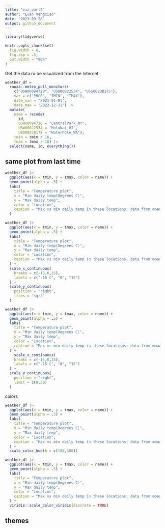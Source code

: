 ```yaml
---
title: "viz_part2"
author: "Luan Mengxiao"
date: "2023-09-28"
output: github_document
---
```


```r
library(tidyverse)

knitr::opts_chunk$set(
  fig.width = 6,
  fig.asp = .6,
  out.width = "90%"
)
```

Get the data ro be visualized from the Internet.

```r
weather_df = 
  rnoaa::meteo_pull_monitors(
    c("USW00094728", "USW00022534", "USS0023B17S"),
    var = c("PRCP", "TMIN", "TMAX"), 
    date_min = "2021-01-01",
    date_max = "2022-12-31") |>
  mutate(
    name = recode(
      id, 
      USW00094728 = "CentralPark_NY", 
      USW00022534 = "Molokai_HI",
      USS0023B17S = "Waterhole_WA"),
    tmin = tmin / 10,
    tmax = tmax / 10) |>
  select(name, id, everything())
```

## same plot from last time

```r
weather_df |>
  ggplot(aes(x = tmin, y = tmax, color = name)) +
  geom_point(alpha = .5) +
  labs(
    title = "Temperature plot",
    x = "Min daily temp(Degrees C)",
    y = "Max daily temp",
    color = "Location",
    caption = "Max vs min daily temp in these locations; data from moaa"
  )
```

```r
weather_df |>
  ggplot(aes(x = tmin, y = tmax, color = name)) +
  geom_point(alpha = .5) +
  labs(
    title = "Temperature plot",
    x = "Min daily temp(Degrees C)",
    y = "Max daily temp",
    color = "Location",
    caption = "Max vs min daily temp in these locations; data from moaa"
  ) +
  scale_x_continuous(
    breaks = c(-15,0,15),
    labels = c("-15 C", "0", "15")
  ) +
  scale_y_continuous(
    position = "right",
    trans = "sqrt"
  )
```

```r
weather_df |>
  ggplot(aes(x = tmin, y = tmax, color = name)) +
  geom_point(alpha = .5) +
  labs(
    title = "Temperature plot",
    x = "Min daily temp(Degrees C)",
    y = "Max daily temp",
    color = "Location",
    caption = "Max vs min daily temp in these locations; data from moaa"
  ) +
    scale_x_continuous(
    breaks = c(-15,0,15),
    labels = c("-15 C", "0", "15")
  ) +
  scale_y_continuous(
    position = "right",
    limit = c(0,30)
  )
```

colors

```r
weather_df |>
  ggplot(aes(x = tmin, y = tmax, color = name)) +
  geom_point(alpha = .5) +
  labs(
    title = "Temperature plot",
    x = "Min daily temp(Degrees C)",
    y = "Max daily temp",
    color = "Location",
    caption = "Max vs min daily temp in these locations; data from moaa"
  ) +
  scale_color_hue(h = c(150,300))
```

```r
weather_df |>
  ggplot(aes(x = tmin, y = tmax, color = name)) +
  geom_point(alpha = .5) +
  labs(
    title = "Temperature plot",
    x = "Min daily temp(Degrees C)",
    y = "Max daily temp",
    color = "Location",
    caption = "Max vs min daily temp in these locations; data from moaa"
  ) +
  viridis::scale_color_viridis(discrete = TRUE)
```

## themes

